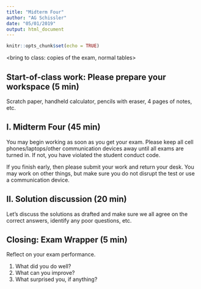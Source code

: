 ```yaml
---
title: "Midterm Four"
author: "AG Schissler"
date: "05/01/2019"
output: html_document
---
```


```r
knitr::opts_chunk$set(echo = TRUE)
```

<bring to class: copies of the exam, normal tables>

## Start-of-class work: Please prepare your workspace (5 min)

Scratch paper, handheld calculator, pencils with eraser, 4 pages of notes, etc.

## I. Midterm Four (45 min)

You may begin working as soon as you get your exam. Please keep all cell phones/laptops/other communication devices away until all exams are turned in. If not, you have violated the student conduct code. 

If you finish early, then please submit your work and return your desk. You may work on other things, but make sure you do not disrupt the test or use a communication device.

## II. Solution discussion (20 min)

Let's discuss the solutions as drafted and make sure we all agree on the correct answers, identify any poor questions, etc.

## Closing: Exam Wrapper (5 min)

Reflect on your exam performance.

1. What did you do well?
2. What can you improve?
3. What surprised you, if anything?
